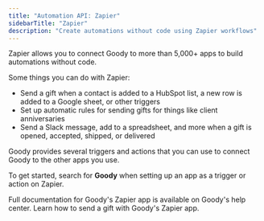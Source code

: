 ```yaml
---
title: "Automation API: Zapier"
sidebarTitle: "Zapier"
description: "Create automations without code using Zapier workflows"
---
```


Zapier allows you to connect Goody to more than 5,000+ apps to build automations without code.

Some things you can do with Zapier:

- Send a gift when a contact is added to a HubSpot list, a new row is added to a Google sheet, or other triggers
- Set up automatic rules for sending gifts for things like client anniversaries
- Send a Slack message, add to a spreadsheet, and more when a gift is opened, accepted, shipped, or delivered

Goody provides several triggers and actions that you can use to connect Goody to the other apps you use.

To get started, search for **Goody** when setting up an app as a trigger or action on Zapier.

<Card title="Goody + Zapier documentation" icon="square-arrow-up-right" iconType="light" href="https://intercom.help/goody/en/collections/4264195-zapier">
    Full documentation for Goody's Zapier app is available on Goody's help center.
</Card>

<Card title="Sending a gift with Zapier" icon="paper-plane" iconType="light" href="https://intercom.help/goody/en/articles/7988881-sending-a-gift-with-zapier">
    Learn how to send a gift with Goody's Zapier app.
</Card>
